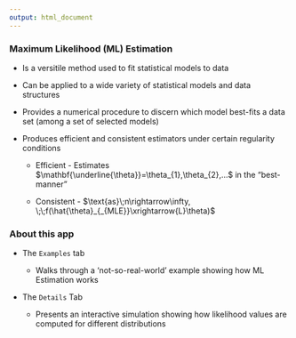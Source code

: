 ---
output: html_document
---

### Maximum Likelihood (ML) Estimation

- Is a versitile method used to fit statistical models to data

- Can be applied to a wide variety of statistical models and data structures

- Provides a numerical procedure to discern which model best-fits a data set (among a set of selected models)

- Produces efficient and consistent estimators under certain <focus>regularity conditions</focus>
    
    + Efficient - Estimates $\mathbf{\underline{\theta}}=\theta_{1},\theta_{2},...$ in the "best-manner"
    
    + Consistent - $\text{as}\;n\rightarrow\infty, \;\;f(\hat{\theta}_{_{MLE}}\xrightarrow{L}\theta)$ 

### About this app

- The `Examples` tab

    + Walks through a 'not-so-real-world' example showing how ML Estimation works

- The `Details` Tab

    + Presents an interactive simulation showing how likelihood values are computed for different distributions

